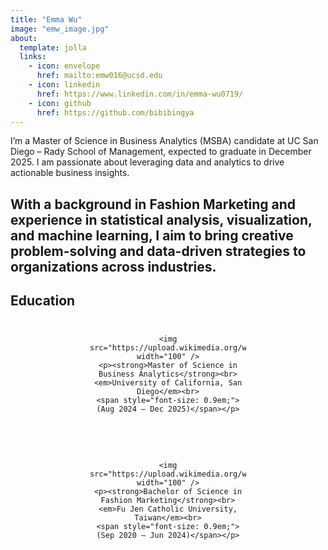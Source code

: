 ```yaml
---
title: "Emma Wu"
image: "emw_image.jpg"
about: 
  template: jolla
  links:
    - icon: envelope
      href: mailto:emw016@ucsd.edu
    - icon: linkedin
      href: https://www.linkedin.com/in/emma-wu0719/
    - icon: github
      href: https://github.com/bibibingya
---
```

I'm a Master of Science in Business Analytics (MSBA) candidate at UC San Diego – Rady School of Management, expected to graduate in December 2025. I am passionate about leveraging data and analytics to drive actionable business insights.

With a background in Fashion Marketing and experience in statistical analysis, visualization, and machine learning, I aim to bring creative problem-solving and data-driven strategies to organizations across industries.
---
## Education

<div style="display: flex; flex-wrap: wrap; justify-content: center; gap: 3rem; margin: 2em 0;">

  <div style="text-align: center; max-width: 250px;">
    <img src="https://upload.wikimedia.org/wikipedia/commons/4/4f/Seal_of_the_University_of_California%2C_San_Diego.png" width="100" />
    <p><strong>Master of Science in Business Analytics</strong><br>
    <em>University of California, San Diego</em><br>
    <span style="font-size: 0.9em;">(Aug 2024 – Dec 2025)</span></p>
  </div>

  <div style="text-align: center; max-width: 250px;">
    <img src="https://upload.wikimedia.org/wikipedia/commons/f/f1/Fu_Jen_Catholic_University_emblem.svg" width="100" />
    <p><strong>Bachelor of Science in Fashion Marketing</strong><br>
    <em>Fu Jen Catholic University, Taiwan</em><br>
    <span style="font-size: 0.9em;">(Sep 2020 – Jun 2024)</span></p>
  </div>

</div>

